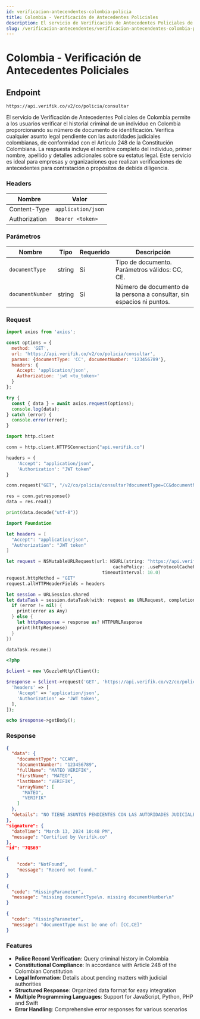 ```yaml
---
id: verificacion-antecendentes-colombia-policia
title: Colombia - Verificación de Antecedentes Policiales
description: El servicio de Verificación de Antecedentes Policiales de Colombia permite a los usuarios verificar el historial criminal de un individuo en Colombia proporcionando su número de documento de identificación. Verifica cualquier asunto legal pendiente con las autoridades judiciales colombianas, de conformidad con el Artículo 248 de la Constitución Colombiana.
slug: /verificacion-antecendentes/verificacion-antecendentes-colombia-policia
---
```



# Colombia - Verificación de Antecedentes Policiales

## Endpoint

```
https://api.verifik.co/v2/co/policia/consultar
```

El servicio de Verificación de Antecedentes Policiales de Colombia permite a los usuarios verificar el historial criminal de un individuo en Colombia proporcionando su número de documento de identificación. Verifica cualquier asunto legal pendiente con las autoridades judiciales colombianas, de conformidad con el Artículo 248 de la Constitución Colombiana. La respuesta incluye el nombre completo del individuo, primer nombre, apellido y detalles adicionales sobre su estatus legal. Este servicio es ideal para empresas y organizaciones que realizan verificaciones de antecedentes para contratación o propósitos de debida diligencia.

### Headers

| Nombre         | Valor              |
| -------------- | ------------------ |
| Content-Type   | `application/json` |
| Authorization  | `Bearer <token>`   |

### Parámetros

| Nombre             | Tipo   | Requerido | Descripción                                                                 |
| ------------------ | ------ | --------- | --------------------------------------------------------------------------- |
| `documentType`     | string | Sí        | Tipo de documento. Parámetros válidos: CC, CE.                             |
| `documentNumber`   | string | Sí        | Número de documento de la persona a consultar, sin espacios ni puntos.       |

### Request

<Tabs>
  <TabItem value="javascript" label="JavaScript">

```javascript
import axios from 'axios';

const options = {
  method: 'GET',
  url: 'https://api.verifik.co/v2/co/policia/consultar',
  params: {documentType: 'CC', documentNumber: '123456789'},
  headers: {
    Accept: 'application/json',
    Authorization: 'jwt <tu_token>'
  }
};

try {
  const { data } = await axios.request(options);
  console.log(data);
} catch (error) {
  console.error(error);
}
```

  </TabItem>
  <TabItem value="python" label="Python">

```python
import http.client

conn = http.client.HTTPSConnection("api.verifik.co")

headers = {
    'Accept': "application/json",
    'Authorization': "JWT token"
}

conn.request("GET", "/v2/co/policia/consultar?documentType=CC&documentNumber=123456789", headers=headers)

res = conn.getresponse()
data = res.read()

print(data.decode("utf-8"))
```

  </TabItem>
  <TabItem value="swift" label="Swift">

```swift
import Foundation

let headers = [
  "Accept": "application/json",
  "Authorization": "JWT token"
]

let request = NSMutableURLRequest(url: NSURL(string: "https://api.verifik.co/v2/co/policia/consultar?documentType=CC&documentNumber=123456789")! as URL,
                                        cachePolicy: .useProtocolCachePolicy,
                                    timeoutInterval: 10.0)
request.httpMethod = "GET"
request.allHTTPHeaderFields = headers

let session = URLSession.shared
let dataTask = session.dataTask(with: request as URLRequest, completionHandler: { (data, response, error) -> Void in
  if (error != nil) {
    print(error as Any)
  } else {
    let httpResponse = response as? HTTPURLResponse
    print(httpResponse)
  }
})

dataTask.resume()
```

  </TabItem>
  <TabItem value="php" label="PHP">

```php
<?php

$client = new \GuzzleHttp\Client();

$response = $client->request('GET', 'https://api.verifik.co/v2/co/policia/consultar?documentType=CC&documentNumber=123456789', [
  'headers' => [
    'Accept' => 'application/json',
    'Authorization' => 'JWT token',
  ],
]);

echo $response->getBody();
```

  </TabItem>
</Tabs>

### Response

<Tabs>
  <TabItem value="200" label="200">

```json
{
  "data": {
    "documentType": "CCAR",
    "documentNumber": "123456789",
    "fullName": "MATEO VERIFIK",
    "firstName": "MATEO",
    "lastName": "VERIFIK",
    "arrayName": [
      "MATEO",
      "VERIFIK"
    ]
  },
  "details": "NO TIENE ASUNTOS PENDIENTES CON LAS AUTORIDADES JUDICIALES\\nde conformidad con lo establecido en el artículo 248 de la Constitución Política de Colombia. \\n\\nEn cumplimiento de la Sentencia SU-458 del 21 de junio de 2012, proferida por la Honorable Corte Constitucional, la leyenda \"NO TIENE ASUNTOS PENDIENTES CON LAS AUTORIDADES JUDICIALES\" aplica para todas aquellas personas que no registran antecedentes y para quienes la autoridad judicial competente haya decretado la extinción de la condena o la prescripción de la pena. "
},
"signature": {
  "dateTime": "March 13, 2024 10:48 PM",
  "message": "Certified by Verifik.co"
},
"id": "7QS69"
```

  </TabItem>
  <TabItem value="404" label="404">

```json
{
    "code": "NotFound",
    "message": "Record not found."
}
```

  </TabItem>
  <TabItem value="409-1" label="409 (Parámetros Faltantes)">

```json
{
  "code": "MissingParameter",
  "message": "missing documentType\n. missing documentNumber\n"
}
```

  </TabItem>
  <TabItem value="409-2" label="409 (Tipo de Documento Inválido)">

```json
{
  "code": "MissingParameter",
  "message": "documentType must be one of: [CC,CE]"
}
```

  </TabItem>
</Tabs>

### Features

-   **Police Record Verification**: Query criminal history in Colombia
-   **Constitutional Compliance**: In accordance with Article 248 of the Colombian Constitution
-   **Legal Information**: Details about pending matters with judicial authorities
-   **Structured Response**: Organized data format for easy integration
-   **Multiple Programming Languages**: Support for JavaScript, Python, PHP and Swift
-   **Error Handling**: Comprehensive error responses for various scenarios
